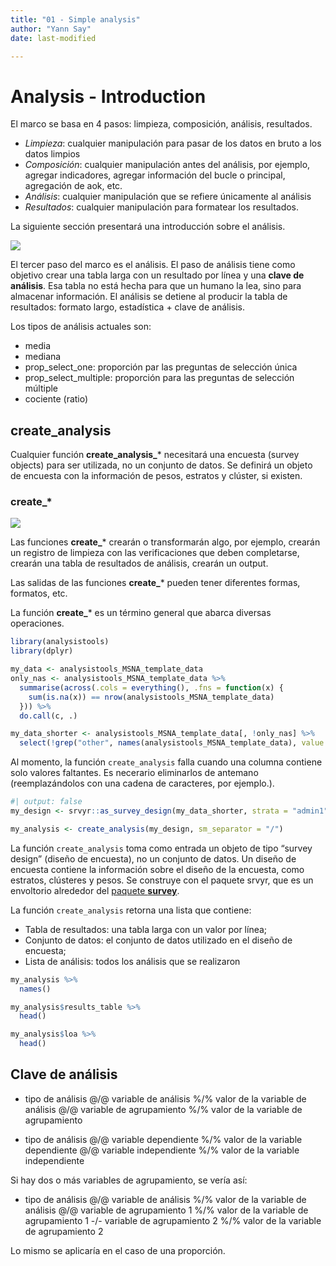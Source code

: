 ```yaml
---
title: "01 - Simple analysis"
author: "Yann Say"
date: last-modified

---
```

# Analysis - Introduction

El marco se basa en 4 pasos: limpieza, composición, análisis, resultados.

-   *Limpieza*: cualquier manipulación para pasar de los datos en bruto a los datos limpios
-   *Composición*:  cualquier manipulación antes del análisis, por ejemplo, agregar indicadores, agregar información del bucle o principal, agregación de aok, etc.
-   *Análisis*: cualquier manipulación que se refiere únicamente al análisis
-   *Resultados*: cualquier manipulación para formatear los resultados.

La siguiente sección presentará una introducción sobre el análisis.

![](../config/images/step - analysis.png)

El tercer paso del marco es el análisis. El paso de análisis tiene como objetivo crear una tabla larga con un resultado por línea y una **clave de análisis**. Esa tabla no está hecha para que un humano la lea, sino para almacenar información. El análisis se detiene al producir la tabla de resultados: formato largo, estadística + clave de análisis.

Los tipos de análisis actuales son:

- media
- mediana
- prop_select_one: proporción par las preguntas de selección única
- prop_select_multiple: proporción para las preguntas de selección múltiple
- cociente (ratio)

## create_analysis

Cualquier función **create_analysis_*** necesitará una encuesta (survey objects) para ser utilizada, no un conjunto de datos. Se definirá un objeto de encuesta con la información de pesos, estratos y clúster, si existen.

::: {.callout-tip appearance="minimal"}
### create\_\*

![](../config/images/verb - create.png)

Las funciones **create_**\*  crearán o transformarán algo, por ejemplo, crearán un registro de limpieza con las verificaciones que deben completarse, crearán una tabla de resultados de análisis, crearán un output.

Las salidas de las funciones **create_**\*  pueden tener diferentes formas, formatos, etc.

La función **create_**\* es un término general que abarca diversas operaciones.
:::

```r
library(analysistools)
library(dplyr)
```


```r
my_data <- analysistools_MSNA_template_data
only_nas <- analysistools_MSNA_template_data %>%
  summarise(across(.cols = everything(), .fns = function(x) {
    sum(is.na(x)) == nrow(analysistools_MSNA_template_data)
  })) %>%
  do.call(c, .)

my_data_shorter <- analysistools_MSNA_template_data[, !only_nas] %>%
  select(!grep("other", names(analysistools_MSNA_template_data), value = T))
```

::: {.callout-note .column-margin}

Al momento, la función `create_analysis` falla cuando una columna contiene solo valores faltantes. Es necerario eliminarlos de antemano (reemplazándolos con una cadena de caracteres, por ejemplo.).
:::

```r
#| output: false
my_design <- srvyr::as_survey_design(my_data_shorter, strata = "admin1")

my_analysis <- create_analysis(my_design, sm_separator = "/")
```

::: {.callout-note .column-margin}
La función `create_analysis` toma como entrada un objeto de tipo "survey design" (diseño de encuesta), no un conjunto de datos. Un diseño de encuesta contiene la información sobre el diseño de la encuesta, como estratos, clústeres y pesos. Se construye con el paquete srvyr, que es un envoltorio alrededor del [paquete **survey**](http://r-survey.r-forge.r-project.org/survey/).

:::

La función `create_analysis` retorna una lista que contiene:

- Tabla de resultados: una tabla larga con un valor por línea;
- Conjunto de datos: el conjunto de datos utilizado en el diseño de encuesta;
- Lista de análisis: todos los análisis que se realizaron

```r
my_analysis %>%
  names()
```

```r
my_analysis$results_table %>%
  head()
```

```r
my_analysis$loa %>%
  head()
```

## Clave de análisis

- tipo de análisis @/@ variable de análisis %/% valor de la variable de análisis @/@ variable de agrupamiento %/% valor de la variable de agrupamiento

- tipo de análisis @/@ variable dependiente %/% valor de la variable dependiente @/@ variable independiente %/% valor de la variable independiente

Si hay dos o más variables de agrupamiento, se vería así:

- tipo de análisis @/@ variable de análisis %/% valor de la variable de análisis @/@ variable de agrupamiento 1 %/% valor de la variable de agrupamiento 1 -/- variable de agrupamiento 2 %/% valor de la variable de agrupamiento 2

Lo mismo se aplicaría en el caso de una proporción.
